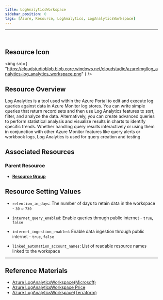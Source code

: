 ```yaml
---
title: LogAnalyticsWorkspace
sidebar_position: 0
tags: [Azure, Resource, LogAnalytics, LogAnalyticsWorkspace]
---
```


<hr />
<br />

## Resource Icon

<img
    src={
        "https://cloudstudioblob.blob.core.windows.net/cloudstudio/azureImg/log_analytics-log_analytics_workspace.png"
    }
/>

## Resource Overview

Log Analytics is a tool used within the Azure Portal to edit and execute log queries against data in Azure Monitor log stores. 
You can write simple queries that return record sets and then use Log Analytics features to sort, filter, and analyze the data. 
Alternatively, you can create advanced queries to perform statistical analysis and visualize results in charts to identify specific trends. 
Whether handling query results interactively or using them in conjunction with other Azure Monitor features like query alerts or workbook logs, Log Analytics is used for query creation and testing.

## Associated Resources

### Parent Resource

-   [**Resource Group**](https://docs.cstudio.app/docs/resource/azure/Base/ResourceGroup)

## Resource Setting Values

- `retention_in_days`: The number of days to retain data in the workspace - `30` ~ `730`

- `internet_query_enabled`: Enable queries through public internet - `true`, `false`

- `internet_ingestion_enabled`: Enable data ingestion through public internet - `true`, `false`

- `linked_automation_account_names`: List of readable resource names linked to the workspace

<hr />

## Reference Materials

-   [Azure LogAnalyticsWorkspace(Microsoft)](https://learn.microsoft.com/ko-kr/azure/azure-monitor/logs/log-analytics-overview)
-   [Azure LogAnalyticsWorkspace Price](https://azure.microsoft.com/ko-kr/pricing/details/monitor/)
-   [Azure LogAnalyticsWorkspace(Terraform)](https://registry.terraform.io/providers/hashicorp/azurerm/latest/docs/resources/log_analytics_workspace)

